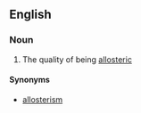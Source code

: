==English==

===Noun===
{{en-noun|-}}

# The quality of being [[allosteric]]

====Synonyms====
* [[allosterism]]
